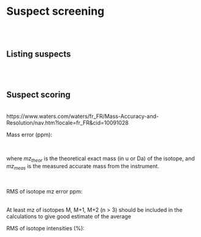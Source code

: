 # **Suspect screening** {#suspect_screening}

<br><br>


## Listing suspects
<br><br>


## Suspect scoring
<br>
https://www.waters.com/waters/fr_FR/Mass-Accuracy-and-Resolution/nav.htm?locale=fr_FR&cid=10091028
<br>

Mass error (ppm): <br>

\begin{equation} 
  ME_{ppm} = \frac{mz_{theor} - mz_{meas}}{mz_{theor}} * 10^6
\end{equation} <br>

where *mz~theor~* is the theoretical exact mass (in u or Da) of the isotope, and *mz~meas~* is the measured accurate mass from the instrument.

<br>


RMS of isotope mz error ppm: <br>
\begin{equation} 
  RMS_{mz} = \sqrt{\frac{\sum_{i=1}^n (ME_{ppm})^2}{n}}
\end{equation} <br>

At least mz of isotopes M, M+1, M+2 (n > 3) should be included in the calculations to give good estimate of the average 

RMS of isotope intensities (%): <br>
\begin{equation} 
  RMS_{Ab} = \sqrt{\frac{\sum_{i=1}^n (Ab_{theor} - Ab_{meas})^2}{n}}
\end{equation} <br>

